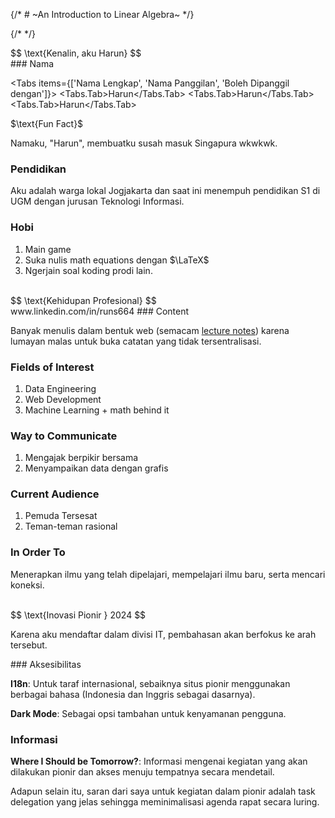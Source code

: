 
{/* # ~An Introduction to Linear Algebra~ */}

{/* <Hero/> */}

<div className="md:text-[5vh]">
$$
\text{Kenalin, aku Harun}
$$
</div>

<Steps>
### Nama

<Tabs items={['Nama Lengkap', 'Nama Panggilan', 'Boleh Dipanggil dengan']}>
  <Tabs.Tab>Harun</Tabs.Tab>
  <Tabs.Tab>Harun</Tabs.Tab>
  <Tabs.Tab>Harun</Tabs.Tab>
</Tabs>

<Callout type="info">
$\text{Fun Fact}$

Namaku, "Harun", membuatku susah masuk Singapura wkwkwk.
</Callout>

### Pendidikan
Aku adalah warga lokal Jogjakarta dan saat ini menempuh pendidikan S1 di UGM dengan jurusan Teknologi Informasi.


### Hobi
1. Main game
2. Suka nulis math equations dengan $\LaTeX$
3. Ngerjain soal koding prodi lain.
</Steps>

<br/>
<div className="md:text-[5vh]">
$$
\text{Kehidupan Profesional}
$$
</div>

<Callout type='info'>
www.linkedin.com/in/runs664
</Callout>

<Steps>
### Content

Banyak menulis dalam bentuk web (semacam [lecture notes](lecture-notes/semester-2/complex-variable-analysis/l04#cauchy-riemann-equations)) karena lumayan malas untuk buka catatan yang tidak tersentralisasi.

### Fields of Interest

1. Data Engineering
2. Web Development
3. Machine Learning + math behind it

### Way to Communicate

1. Mengajak berpikir bersama
2. Menyampaikan data dengan grafis

### Current Audience

1. Pemuda Tersesat
2. Teman-teman rasional

### In Order To

Menerapkan ilmu yang telah dipelajari, mempelajari ilmu baru, serta mencari koneksi.
</Steps>

<br/>
<div className="md:text-[5vh]">
$$
\text{Inovasi Pionir } 2024
$$
</div>

Karena aku mendaftar dalam divisi IT, pembahasan akan berfokus ke arah tersebut.

<Steps>
### Aksesibilitas

**I18n**: Untuk taraf internasional, sebaiknya situs pionir menggunakan berbagai bahasa (Indonesia dan Inggris sebagai dasarnya).

**Dark Mode**: Sebagai opsi tambahan untuk kenyamanan pengguna.

### Informasi

**Where I Should be Tomorrow?**: Informasi mengenai kegiatan yang akan dilakukan pionir dan akses menuju tempatnya secara mendetail.
</Steps>

Adapun selain itu, saran dari saya untuk kegiatan dalam pionir adalah task delegation yang jelas sehingga meminimalisasi agenda rapat secara luring.
